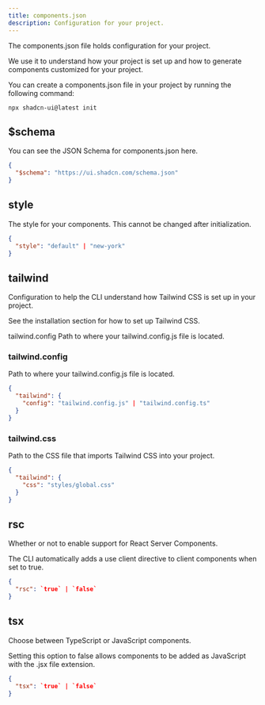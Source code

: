 ```yaml
---
title: components.json
description: Configuration for your project.
---
```


The components.json file holds configuration for your project.

We use it to understand how your project is set up and how to generate components customized for your project.

You can create a components.json file in your project by running the following command:

```
npx shadcn-ui@latest init
```

## $schema

You can see the JSON Schema for components.json here.

```json:components.json
{
  "$schema": "https://ui.shadcn.com/schema.json"
}
```

## style

The style for your components. This cannot be changed after initialization.

```json:components.json
{
  "style": "default" | "new-york"
}
```

## tailwind

Configuration to help the CLI understand how Tailwind CSS is set up in your project.

See the installation section for how to set up Tailwind CSS.

tailwind.config
Path to where your tailwind.config.js file is located.

### tailwind.config

Path to where your tailwind.config.js file is located.

```json:components.json
{
  "tailwind": {
    "config": "tailwind.config.js" | "tailwind.config.ts"
  }
}
```

### tailwind.css

Path to the CSS file that imports Tailwind CSS into your project.

```json:components.json
{
  "tailwind": {
    "css": "styles/global.css"
  }
}
```

## rsc

Whether or not to enable support for React Server Components.

The CLI automatically adds a use client directive to client components when set to true.

```json:components.json
{
  "rsc": `true` | `false`
}
```

## tsx

Choose between TypeScript or JavaScript components.

Setting this option to false allows components to be added as JavaScript with the .jsx file extension.

```json:components.json
{
  "tsx": `true` | `false`
}
```
